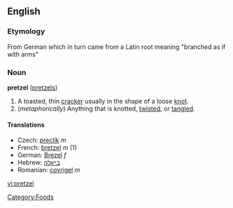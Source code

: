 ==English==

===Etymology===
From German which in turn came from a Latin root meaning "branched as if with arms"

===Noun===
'''pretzel''' ([[pretzels]])
{{wikipedia}}
# A toasted, thin [[cracker]] usually in the shape of a loose [[knot]].
#(''metaphorically'') Anything that is knotted, [[twist]]ed, or [[tangle]]d.

====Translations====
*Czech: [[preclík]] ''m''
*French: [[bretzel]] ''m'' (1)
*German: [[Brezel]] ''f''
*Hebrew: [[בייגלה]]
*Romanian: [[covrigel]] ''m''

[[Category:Foods]]

[[vi:pretzel]]